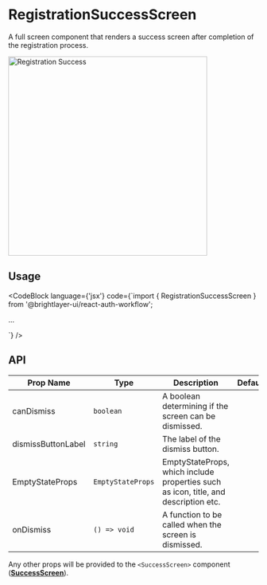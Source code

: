 
# RegistrationSuccessScreen

A full screen component that renders a success screen after completion of the registration process.

<img width="400" alt="Registration Success" src={RegistrationSuccessScreen} />

## Usage

<CodeBlock
    language={'jsx'}
    code={`import { RegistrationSuccessScreen } from '@brightlayer-ui/react-auth-workflow';

...

<RegistrationSuccessScreen />
`} />

## API

| Prop Name          | Type              | Description                                                                         | Default |
| ------------------ | ----------------- | ----------------------------------------------------------------------------------- | ------- |
| canDismiss         | `boolean`         | A boolean determining if the screen can be dismissed.                               |         |
| dismissButtonLabel | `string`          | The label of the dismiss button.                                                    |         |
| EmptyStateProps    | `EmptyStateProps` | EmptyStateProps, which include properties such as icon, title, and description etc. |         |
| onDismiss          | `() => void`      | A function to be called when the screen is dismissed.                               |         |

Any other props will be provided to the `<SuccessScreen>` component ([**SuccessScreen**](/workflows/success/)).
